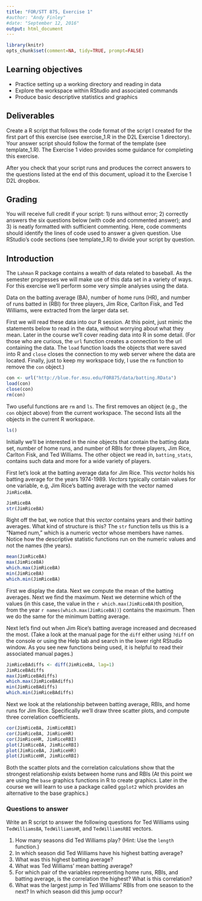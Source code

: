 ```yaml
---
title: "FOR/STT 875, Exercise 1"
#author: "Andy Finley"
#date: "September 12, 2016"
output: html_document
---
```


```r
library(knitr)
opts_chunk$set(comment=NA, tidy=TRUE, prompt=FALSE)
```

## Learning objectives
  + Practice setting up a working directory and reading in data
  + Explore the workspace within RStudio and associated commands
  + Produce basic descriptive statistics and graphics 

## Deliverables
Create a R script that follows the code format of the script I created for the first part of this exercise (see exercise_1.R in the D2L Exercise 1 directory). Your answer script should follow the format of the template (see template_1.R). The Exercise 1 video provides some guidance for completing this exercise.

After you check that your script runs and produces the correct answers to the questions listed at the end of this document, upload it to the Exercise 1 D2L dropbox.

## Grading
You will receive full credit if your script: 1) runs without error; 2) correctly answers the six questions below (with code and commented answer); and 3) is neatly formatted with sufficient commenting. Here, code comments should identify the lines of code used to answer a given question. Use RStudio's code sections (see template_1.R) to divide your script by question.

## Introduction
The `Lahman` R package contains a wealth of data related to baseball. As the semester progresses we will make use of this data set in a variety of ways. For this exercise we'll perform some very simple analyses using the data.
 
Data on the batting average (BA), number of home runs (HR), and number of runs batted in (RBI) for three players, Jim Rice, Carlton Fisk, and Ted Williams, were extracted from the larger data set.

First we will read these data into our R session. At this point, just mimic the statements below to read in the data, without worrying about what they mean. Later in the course we'll cover reading data into R in some detail. (For those who are curious, the `url` function creates a connection to the url containing the data. The `load` function loads the objects that were saved into R and `close` closes the connection to my web server where the data are located. Finally, just to keep my workspace tidy, I use the `rm` function to remove the `con` object.)

```r
con <- url("http://blue.for.msu.edu/FOR875/data/batting.RData")
load(con)
close(con)
rm(con)
```

Two useful functions are `rm` and `ls`. The first removes an object (e.g., the `con` object above) from the current workspace. The second lists all the objects in the current R workspace.
```r
ls()
```
Initially we'll be interested in the nine objects that contain the batting data set, number of home runs, and number of RBIs for three players, Jim Rice, Carlton Fisk, and Ted Williams. The other object we read in, `batting_stats`, contains such data and more for a wide variety of players. 

First let's look at the batting average data for Jim Rice. This *vector* holds his batting average for the years 1974-1989. *Vectors* typically contain values for one variable, e.g, Jim Rice's batting average with the vector named `JimRiceBA`. 

```r
JimRiceBA
str(JimRiceBA)
```

Right off the bat, we notice that this *vector* contains years and their batting averages. What kind of structure is this? The `str` function tells us this is a "Named num," which is a numeric vector whose members have names. Notice how the descriptive statistic functions run on the numeric values and not the names (the years).

```r
mean(JimRiceBA)
max(JimRiceBA)
which.max(JimRiceBA)
min(JimRiceBA)
which.min(JimRiceBA)
```

First we display the data. Next we compute the mean of the batting averages. Next we find the maximum. Next we determine which of the values (in this case, the value in the `r which.max(JimRiceBA)`th position, from the year `r names(which.max(JimRiceBA))`) contains the maximum. Then we do the same for the minimum batting average. 

Next let's find out when Jim Rice's batting average increased and decreased the most. (Take a look at the manual page for the `diff` either using `?diff` on the console or using the Help tab and search in the lower right RStudio window. As you see new functions being used, it is helpful to read their associated manual pages.)


```r
JimRiceBAdiffs <- diff(JimRiceBA, lag=1)
JimRiceBAdiffs
max(JimRiceBAdiffs)
which.max(JimRiceBAdiffs)
min(JimRiceBAdiffs)
which.min(JimRiceBAdiffs)
```

Next we look at the relationship between batting average, RBIs, and home runs for Jim Rice. Specifically we'll draw three scatter plots, and compute three correlation coefficients.
```r
cor(JimRiceBA, JimRiceRBI)
cor(JimRiceBA, JimRiceHR)
cor(JimRiceHR, JimRiceRBI)
plot(JimRiceBA, JimRiceRBI)
plot(JimRiceBA, JimRiceHR)
plot(JimRiceHR, JimRiceRBI)
```

Both the scatter plots and the correlation calculations show that the strongest relationship exists between home runs and RBIs (At this point we are using the `base` graphics functions in R to create graphics. Later in the course we will learn to use a package called `ggplot2` which provides an alternative to the base graphics.)

### Questions to answer 
Write an R script to answer the following questions for Ted Williams using `TedWilliamsBA`, `TedWilliamsHR`, and `TedWilliamsRBI` vectors. 

1. How many seasons did Ted Williams play? (Hint: Use the `length` function.)
2. In which season did Ted Williams have his highest batting average?
3. What was this highest batting average?
4. What was Ted Williams' mean batting average?
5. For which pair of the variables representing home runs, RBIs, and batting average, is the correlation the highest? What is this correlation?
6. What was the largest jump in Ted Williams' RBIs from one season to the next? In which season did this jump occur?





<!-- The R objects like `JimRiceBA` or `JimRiceRBI` that we worked with above are *vectors*. *Data frames* provide a way to collect many variables together. The data frame `batting_stats` contains data on several variables for many baseball players. Later in the course we will learn a lot about data frames, which provide a way to represent data sets with many variables.  -->

<!-- Variables in data frames are represented by columns. We can find out the names of the variables using the `names` function. Also the `dim` function yields the number of rows and columns of the data frame. We can also select particular rows and/or columns as shown below. -->

<!-- ```{r} -->
<!-- names(batting_stats) -->
<!-- dim(batting_stats) -->
<!-- batting_stats[90000, c(32, 25, 13, 14)]  -->
<!-- batting_stats[c(90000, 91000, 92000), c(32, 25, 13, 14)] -->
<!-- ``` -->

<!-- The `subset` function provides a way to select rows of a data frame that satisfy a condition of interest (rather than just specifying the row number(s) as above). We will use `subset` to select the rows corresponding to a particular player, Rocky Colavito, and also will select all the rows for which the batting average is greater than 0.400, and for which there were at least 100 games played. -->
<!-- ```{r} -->
<!-- RockyColavito <- subset(batting_stats, playerName == "Rocky Colavito") -->
<!-- RockyColavito[, c(32, 25, 13, 14)] -->
<!-- Over400 <- subset(batting_stats, BA > 0.4 & G >= 100) -->
<!-- dim(Over400) -->
<!-- Over400[, c("playerName", "BA", "yearID")] -->
<!-- ``` -->
<!-- To specify that a variable is equal to a given value, we use `==`. If, as in `RockyColavito[, c(32, 25, 13, 14)]`, we leave the row specification blank, R returns all rows. To specify both of two conditions, we use `&`. And we can specify columns either by the column number, or by the column name. -->

<!-- Use the `batting_stats` data frame to answer these questions. -->

<!--   7. Extract all the rows giving data on the baseball player `Lou Gehrig` and assign the result to an object called `LouGehrig`. -->
<!--   8. Display the player name, batting average, number of home runs, number of RBIs, and year for Lou Gehrig. -->
<!--   9. Display the same data only for the years when Lou Gehrig hit at least 30 home runs. -->
<!--   10. Extract all the rows where the number of home runs is 50 or more and the batting average is  -->
<!-- over 0.300. Assign the result to an object called PowerAndAverage. -->
<!--   11. Which players had years with 50 or more home runs and an average over 0.300? -->
<!--   12. In which years did these players achieve this result? -->
<!--   13. Display the player name, number of home runs, number of RBIs, batting average, year, and number of walks (in the column called `BB`) for these seasons. -->
<!--   14. Try to extract the rows when the number of home runs is greater than 90. What happens? -->

